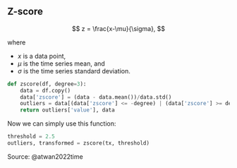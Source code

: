 ## Z-score

$$
z  = \frac{x-\mu}{\sigma},
$$

where

* $x$ is a data point,
* $\mu$ is the time series mean, and 
* $\sigma$ is the time series standard deviation.

```python
def zscore(df, degree=3):
    data = df.copy()
    data['zscore'] = (data - data.mean())/data.std()
    outliers = data[(data['zscore'] <= -degree) | (data['zscore'] >= degree)]
    return outliers['value'], data
```

Now we can simply use this function:

```python
threshold = 2.5
outliers, transformed = zscore(tx, threshold)
```

Source: @atwan2022time